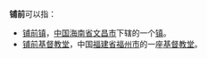 '''铺前'''可以指：

* [[铺前镇|铺前镇]]，[[中华人民共和国|中国]][[海南省|海南省]][[文昌市|文昌市]]下辖的一个[[镇|镇]]。
* [[铺前基督教堂|铺前基督教堂]]，中国[[福建省|福建省]][[福州市|福州市]]的一座[[基督教堂|基督教堂]]。

{{disambig|CAT=二字消歧义}}
